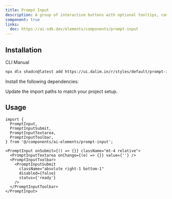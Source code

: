 ```yaml
---
title: Prompt Input
description: A group of interactive buttons with optional tooltips, commonly used for message-level interprompt-input like copy, like, share, etc.
component: true
links:
  doc: https://ai-sdk.dev/elements/components/prompt-input
---
```


<ComponentPreview
  name="prompt-input-default"
  className="[&_.preview>[data-orientation=vertical]]:sm:max-w-[80%] **:[.preview]:min-h-[300px]"
  description="A set of action buttons with tooltips"
  align="start"
/>

## Installation

<CodeTabs>

<TabsList>
  <TabsTrigger value="cli">CLI</TabsTrigger>
  <TabsTrigger value="manual">Manual</TabsTrigger>
</TabsList>

<TabsContent value="cli">

```bash
npx dlx shadcn@latest add https://ui.dalim.in/r/styles/default/prompt-input.json
```

</TabsContent>

<TabsContent value="manual">

<Steps>

<Step>Install the following dependencies:</Step>
 
<ComponentSource name="prompt-input" title="components/ui/ai/prompt-input.tsx" />

<Step>Update the import paths to match your project setup.</Step>

</Steps>

</TabsContent>

</CodeTabs>

## Usage

```tsx showLineNumbers
import {
  PromptInput,
  PromptInputSubmit,
  PromptInputTextarea,
  PromptInputToolbar,
} from '@/components/ai-elements/prompt-input';
```

```tsx showLineNumbers
<PromptInput onSubmit={() => {}} className="mt-4 relative">
  <PromptInputTextarea onChange={(e) => {}} value={''} />
  <PromptInputToolbar>
    <PromptInputSubmit
      className="absolute right-1 bottom-1"
      disabled={false}
      status={'ready'}
    />
  </PromptInputToolbar>
</PromptInput>
```

